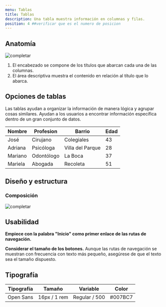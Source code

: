 ```yaml
---
menu: Tablas
title: Tablas
description: Una tabla muestra información en columnas y filas.
position: 4 ##verificar que es el numero de posicion
---
```


## Anatomía

![completar](/componentes/grid/tabla-anatomia)  

1. El encabezado se compone de los títulos que abarcan cada una de las columnas. 
2. El área descriptiva muestra el contenido en relación al título que lo abarca.


## Opciones de tablas


Las tablas ayudan a organizar la información de manera lógica y agrupar cosas similares. Ayudan a los usuarios a encontrar información específica dentro de un gran conjunto de datos.

| Nombre   | Profesion                    | Barrio            | Edad  |
|----------|------------------------------|-------------------|-------|
| José     | Cirujano                     | Colegiales        | 43    |
| Adriana  | Psicóloga                    | Villa del Parque  | 28    |
| Mariano  | Odontólogo                   | La Boca           | 37    |
| Mariela  | Abogada                      | Recoleta          | 51    |


## Diseño y estructura

### Composición

![completar](/componentes/grid/tabla-composicion)  

## Usabilidad

**Empiece con la palabra "Inicio" como primer enlace de las rutas de navegación.** 

**Considerar el tamaño de los botones.** Aunque las rutas de navegación se muestran con frecuencia con texto más pequeño, asegúrese de que el texto sea el tamaño dispuesto.

## Tipografía


| Tipografía | Tamaño                       | Variable       | Color   |
|------------|------------------------------|----------------|---------|
| Open Sans  | 16px / 1 rem                 | Regular / 500  | #007BC7 |
